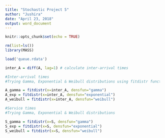 ---
title: "Stochastic Project 5"
author: "Jushira"
date: "April 23, 2018"
output: word_document
---

```{r setup, include=FALSE}
knitr::opts_chunk$set(echo = TRUE)
```

```{r, warning=FALSE}
rm(list=ls())
library(MASS)

load('queue.rdata')
```


```{r}
inter_A = diff(A, lag=1) # calculate inter-arrival times
```

```{r}
#Inter-arrival times
#Trying Gamma, Exponential & Weibull distributions using fitdistr function

A_gamma = fitdistr(x=inter_A, densfun="gamma")
A_exp = fitdistr(x=inter_A, densfun="exponential")
A_weibull = fitdistr(x=inter_A, densfun="weibull")

#Service times
#Trying Gamma, Exponential & Weibull distributions

S_gamma = fitdistr(x=S, densfun="gamma")
S_exp = fitdistr(x=S, densfun="exponential")
S_weibull = fitdistr(x=S, densfun="weibull")
```


